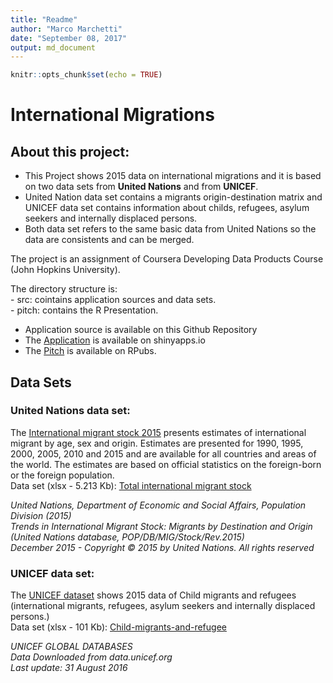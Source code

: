 ```yaml
---
title: "Readme"
author: "Marco Marchetti"
date: "September 08, 2017"
output: md_document
---
```


```r
knitr::opts_chunk$set(echo = TRUE)
```
# International Migrations
## About this project:
- This Project shows 2015 data on international migrations and it is based on two data sets from **United Nations** and from **UNICEF**.   
- United Nation data set contains a migrants origin-destination matrix and UNICEF data set contains  information about childs, refugees, asylum seekers and internally displaced persons.  
- Both data set refers to the same basic data from United Nations so the data are consistents and can be merged. 
  
The project is an assignment of Coursera Developing Data Products Course (John Hopkins University).

The directory structure is:  
- src: cointains application sources and data sets.  
- pitch: contains the R Presentation.  
    
- Application source is available on this Github Repository  
- The [Application](https://marcomarchetti.shinyapps.io/internationalmigrations/) is available on shinyapps.io 
- The [Pitch](http://rpubs.com/marcomarchetti/InternationalMigrations) is available on RPubs.

## Data Sets
### United Nations data set:
The [International migrant stock 2015](http://www.un.org/en/development/desa/population/migration/data/estimates2/estimates15.shtml)  presents estimates of international migrant by age, sex and origin. Estimates are presented for 1990, 1995, 2000, 2005, 2010 and 2015 and are available for all countries and areas of the world. The estimates are based on official statistics on the foreign-born or the foreign population.  
Data set (xlsx - 5.213 Kb): [Total international migrant stock](http://www.un.org/en/development/desa/population/migration/data/estimates2/data/UN_MigrantStockByOriginAndDestination_2015.xlsx)

*United Nations, Department of Economic and Social Affairs, Population Division (2015)*  
*Trends in International Migrant Stock: Migrants by Destination and Origin (United Nations database, POP/DB/MIG/Stock/Rev.2015)*  
*December 2015 - Copyright © 2015 by United Nations. All rights reserved*  

### UNICEF data set:
The [UNICEF dataset](https://data.unicef.org/topic/child-migration-and-displacement/migration/) shows 2015 data of Child migrants and refugees (international migrants, refugees, asylum seekers and internally displaced persons.)  
Data set (xlsx - 101 Kb): [Child-migrants-and-refugee](https://data.unicef.org/wp-content/uploads/2016/09/Child-migrants-and-refugees.xlsx)

*UNICEF GLOBAL DATABASES*  
*Data Downloaded from data.unicef.org*  
*Last update: 31 August 2016*  
